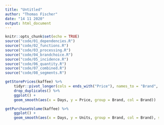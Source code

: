 ```yaml
---
title: "Untitled"
author: "Thomas Fischer"
date: "14 11 2020"
output: html_document
---
```


```r
knitr::opts_chunk$set(echo = TRUE)
source("code/01_dependencies.R")
source("code/02_functions.R")
source("code/03_processing.R")
source("code/04_brandchoice.R")
source("code/05_incidence.R")
source("code/06_quantity.R")
source("code/07_combined.R")
source("code/08_segments.R")
```


```r
getStorePrices(kaffee) %>%
	tidyr::pivot_longer(cols = ends_with("Price"), names_to = "Brand", values_to = "Price") %>% 
	drop_duplicates() %>% 
	ggplot() + 
	geom_smooth(aes(x = Days, y = Price, group = Brand, col = Brand))
```


```r
getPurchaseVolume(kaffee) %>% 
	ggplot() + 
	geom_smooth(aes(x = Days, y = Units, group = Brand, col = Brand), se = FALSE)
```

